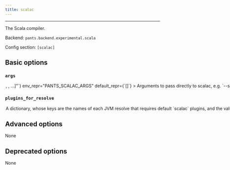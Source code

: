 ```yaml
---
title: scalac
---
```



---

The Scala compiler.

Backend: <span className="color--primary">`pants.backend.experimental.scala`</span>

Config section: <span className="color--primary">`[scalac]`</span>

<span className={styles.options}>

## Basic options

### `args`

<Option
  cli_repr={`--scalac-args="[<shell_str>, <shell_str>, ...]"`}
  env_repr="PANTS_SCALAC_ARGS"
  default_repr={`[]`}
>
  Arguments to pass directly to scalac, e.g. `--scalac-args='-encoding UTF-8'`.
</Option>

### `plugins_for_resolve`

<Option
  cli_repr={`--scalac-plugins-for-resolve="{'key1': val1, 'key2': val2, ...}"`}
  env_repr="PANTS_SCALAC_PLUGINS_FOR_RESOLVE"
  default_repr={`{}`}
>
  A dictionary, whose keys are the names of each JVM resolve that requires
  default `scalac` plugins, and the value is a comma-separated string consisting
  of scalac plugin names. Each specified plugin must have a corresponding
  `scalac_plugin` target that specifies that name in either its `plugin_name`
  field or is the same as its target name.
</Option>

## Advanced options

None

## Deprecated options

None

</span>
